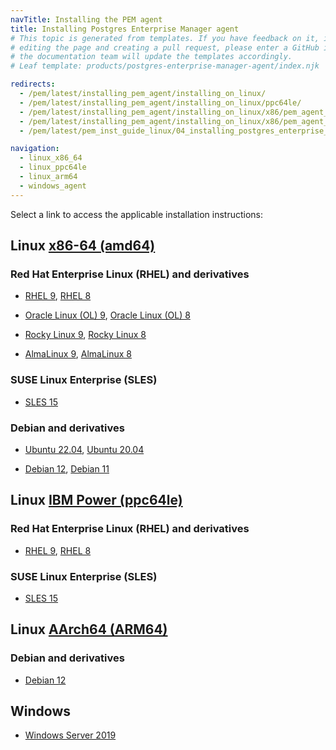 ```yaml
---
navTitle: Installing the PEM agent
title: Installing Postgres Enterprise Manager agent
# This topic is generated from templates. If you have feedback on it, instead of
# editing the page and creating a pull request, please enter a GitHub issue and
# the documentation team will update the templates accordingly.
# Leaf template: products/postgres-enterprise-manager-agent/index.njk

redirects:
  - /pem/latest/installing_pem_agent/installing_on_linux/
  - /pem/latest/installing_pem_agent/installing_on_linux/ppc64le/
  - /pem/latest/installing_pem_agent/installing_on_linux/x86/pem_agent_rhel7_x86/
  - /pem/latest/installing_pem_agent/installing_on_linux/x86/pem_agent_ubuntu18_x86/
  - /pem/latest/pem_inst_guide_linux/04_installing_postgres_enterprise_manager/08_installing_pem_agent_on_linux/

navigation:
  - linux_x86_64
  - linux_ppc64le
  - linux_arm64
  - windows_agent
---
```


Select a link to access the applicable installation instructions:

## Linux [x86-64 (amd64)](linux_x86_64)

### Red Hat Enterprise Linux (RHEL) and derivatives

- [RHEL 9](linux_x86_64/pem_agent_rhel_9), [RHEL 8](linux_x86_64/pem_agent_rhel_8)

- [Oracle Linux (OL) 9](linux_x86_64/pem_agent_rhel_9), [Oracle Linux (OL) 8](linux_x86_64/pem_agent_rhel_8)

- [Rocky Linux 9](linux_x86_64/pem_agent_other_linux_9), [Rocky Linux 8](linux_x86_64/pem_agent_other_linux_8)

- [AlmaLinux 9](linux_x86_64/pem_agent_other_linux_9), [AlmaLinux 8](linux_x86_64/pem_agent_other_linux_8)

### SUSE Linux Enterprise (SLES)

- [SLES 15](linux_x86_64/pem_agent_sles_15)

### Debian and derivatives

- [Ubuntu 22.04](linux_x86_64/pem_agent_ubuntu_22), [Ubuntu 20.04](linux_x86_64/pem_agent_ubuntu_20)

- [Debian 12](linux_x86_64/pem_agent_debian_12), [Debian 11](linux_x86_64/pem_agent_debian_11)

## Linux [IBM Power (ppc64le)](linux_ppc64le)

### Red Hat Enterprise Linux (RHEL) and derivatives

- [RHEL 9](linux_ppc64le/pem_agent_rhel_9), [RHEL 8](linux_ppc64le/pem_agent_rhel_8)

### SUSE Linux Enterprise (SLES)

- [SLES 15](linux_ppc64le/pem_agent_sles_15)

## Linux [AArch64 (ARM64)](linux_arm64)

### Debian and derivatives

- [Debian 12](linux_arm64/pem_agent_debian_12)

## Windows

- [Windows Server 2019](windows_agent)
